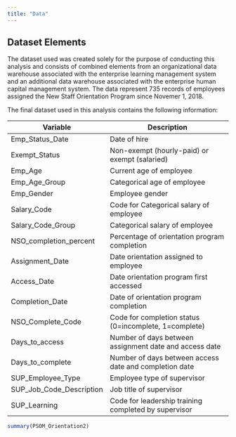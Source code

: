 ---
title: "Data"
---

## Dataset Elements

The dataset used was created solely for the purpose of conducting this analysis and consists of combined elements from an organizational data warehouse associated with the enterprise learning management system and an additional data warehouse associated with the enterprise human capital management system. The data represent 735 records of employees assigned the New Staff Orientation Program since Novemer 1, 2018.

The final dataset used in this analysis contains the following information:

Variable			| Description
-------------------------	| -------------------------------------------
Emp_Status_Date           | Date of hire 
Exempt_Status             | Non-exempt (hourly-paid) or exempt (salaried)
Emp_Age                   | Current age of employee
Emp_Age_Group             | Categorical age of employee
Emp_Gender                | Employee gender
Salary_Code               | Code for Categorical salary of employee
Salary_Code_Group         | Categorical salary of employee
NSO_completion_percent    | Percentage of orientation program completion
Assignment_Date           | Date orientation assigned to employee
Access_Date               | Date orientation program first accessed
Completion_Date           | Date of orientation program completion
NSO_Complete_Code         | Code for completion status (0=incomplete, 1=complete)
Days_to_access            | Number of days between assignment date and access date
Days_to_complete          | Number of days between access date and completion date
SUP_Employee_Type         | Employee type of supervisor
SUP_Job_Code_Description	| Job title of supervisor
SUP_Learning			        | Code for leadership training completed by supervisor



```{r}
summary(PSOM_Orientation2)
```


